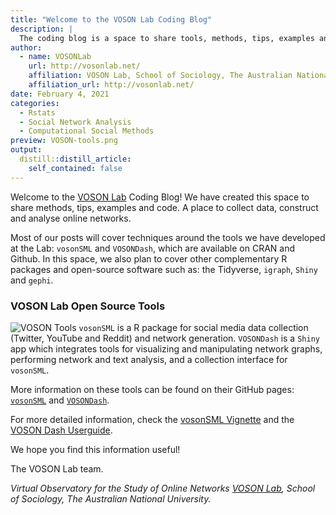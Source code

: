 ```yaml
---
title: "Welcome to the VOSON Lab Coding Blog"
description: |
  The coding blog is a space to share tools, methods, tips, examples and code. A place to collect data, construct and analyse online networks.
author:
  - name: VOSONLab 
    url: http://vosonlab.net/
    affiliation: VOSON Lab, School of Sociology, The Australian National University
    affiliation_url: http://vosonlab.net/
date: February 4, 2021
categories:
  - Rstats
  - Social Network Analysis
  - Computational Social Methods
preview: VOSON-tools.png
output:
  distill::distill_article:
    self_contained: false
---
```


Welcome to the [VOSON Lab](http://vosonlab.net/) Coding Blog! We have created this space to share methods, tips, examples and code. A place to collect data, construct and analyse online networks. 

Most of our posts will cover techniques around the tools we have developed at the Lab: `vosonSML` and `VOSONDash`, which are available on CRAN and Github. In this space, we also plan to cover other complementary R packages and open-source software such as: the Tidyverse, `igraph`, `Shiny` and `gephi`.

### VOSON Lab Open Source Tools

![VOSON Tools](VOSON-tools.png)
`vosonSML` is a R package for social media data collection (Twitter, YouTube and Reddit) and network generation. `VOSONDash` is a `Shiny` app which integrates tools for visualizing and manipulating network graphs, performing network and text analysis, and a collection interface for `vosonSML`.

More information on these tools can be found on their GitHub pages: [`vosonSML`](https://github.com/vosonlab/vosonSML) and
[`VOSONDash`](https://github.com/vosonlab/VOSONDash). 

For more detailed information, check the [vosonSML Vignette](https://vosonlab.github.io/vosonSML/articles/Intro-to-vosonSML.html) and the [VOSON Dash Userguide](https://vosonlab.github.io/VOSONDashDocs/). 

We hope you find this information useful!

The VOSON Lab team.

*Virtual Observatory for the Study of Online Networks [VOSON Lab](http://vosonlab.net/), School of Sociology, The Australian National University.*
